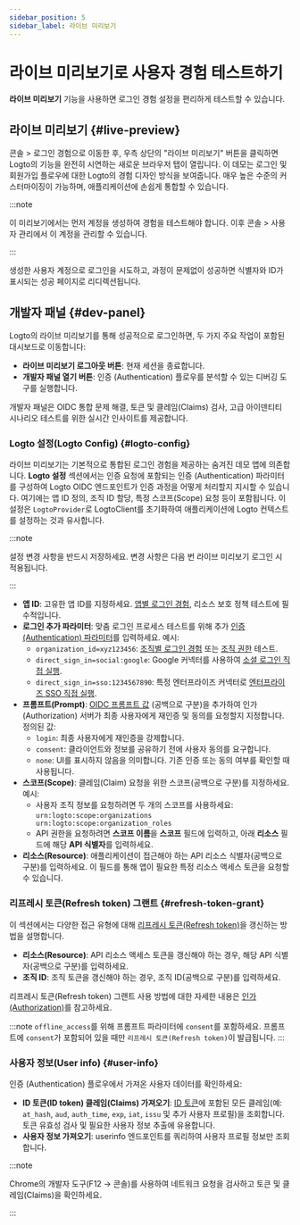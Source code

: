 ```yaml
---
sidebar_position: 5
sidebar_label: 라이브 미리보기
---
```


# 라이브 미리보기로 사용자 경험 테스트하기

**라이브 미리보기** 기능을 사용하면 로그인 경험 설정을 편리하게 테스트할 수 있습니다.

## 라이브 미리보기 \{#live-preview}

<CloudLink to="/sign-in-experience">콘솔 > 로그인 경험</CloudLink>으로 이동한 후, 우측 상단의
"라이브 미리보기" 버튼을 클릭하면 Logto의 기능을 완전히 시연하는 새로운 브라우저 탭이 열립니다. 이
데모는 로그인 및 회원가입 플로우에 대한 Logto의 경험 디자인 방식을 보여줍니다. 매우 높은 수준의
커스터마이징이 가능하며, 애플리케이션에 손쉽게 통합할 수 있습니다.

:::note

이 미리보기에서는 먼저 계정을 생성하여 경험을 테스트해야 합니다. 이후 <CloudLink to="/user-management">콘솔 > 사용자 관리</CloudLink>에서 이 계정을 관리할 수 있습니다.

:::

생성한 사용자 계정으로 로그인을 시도하고, 과정이 문제없이 성공하면 식별자와 ID가 표시되는 성공 페이지로 리디렉션됩니다.

## 개발자 패널 \{#dev-panel}

Logto의 라이브 미리보기를 통해 성공적으로 로그인하면, 두 가지 주요 작업이 포함된 대시보드로 이동합니다:

- **라이브 미리보기 로그아웃 버튼**: 현재 세션을 종료합니다.
- **개발자 패널 열기 버튼**: 인증 (Authentication) 플로우를 분석할 수 있는 디버깅 도구를 실행합니다.

개발자 패널은 OIDC 통합 문제 해결, 토큰 및 클레임(Claims) 검사, 고급 아이덴티티 시나리오 테스트를 위한 실시간 인사이트를 제공합니다.

### Logto 설정(Logto Config) \{#logto-config}

라이브 미리보기는 기본적으로 통합된 로그인 경험을 제공하는 숨겨진 데모 앱에 의존합니다. **Logto 설정** 섹션에서는 인증 요청에 포함되는 인증 (Authentication) 파라미터를 구성하여 Logto OIDC 엔드포인트가 인증 과정을 어떻게 처리할지 지시할 수 있습니다. 여기에는 앱 ID 정의, 조직 ID 할당, 특정 스코프(Scope) 요청 등이 포함됩니다. 이 설정은 `LogtoProvider`로 LogtoClient를 초기화하여 애플리케이션에 Logto 컨텍스트를 설정하는 것과 유사합니다.

:::note

설정 변경 사항을 반드시 저장하세요. 변경 사항은 다음 번 라이브 미리보기 로그인 시 적용됩니다.

:::

- **앱 ID**: 고유한 앱 ID를 지정하세요. [앱별 로그인 경험](/customization/match-your-brand#app-specific-branding), 리소스 보호 정책 테스트에 필수적입니다.
- **로그인 추가 파라미터**: 맞춤 로그인 프로세스 테스트를 위해 추가 [인증 (Authentication) 파라미터](/end-user-flows/authentication-parameters)를 입력하세요. 예시:
  - `organization_id=xyz123456`: [조직별 로그인 경험](/customization/match-your-brand#organization-specific-branding) 또는 [조직 권한](/authorization/organization-permissions) 테스트.
  - `direct_sign_in=social:google`: Google 커넥터를 사용하여 [소셜 로그인 직접 실행](/end-user-flows/authentication-parameters/direct-sign-in#social-sign-in).
  - `direct_sign_in=sso:1234567890`: 특정 엔터프라이즈 커넥터로 [엔터프라이즈 SSO 직접 실행](/end-user-flows/authentication-parameters/direct-sign-in#enterprise-sso).
- **프롬프트(Prompt)**: [OIDC 프롬프트 값](https://blog.logto.io/introducing-oidc-prompt) (공백으로 구분)을 추가하여 인가 (Authorization) 서버가 최종 사용자에게 재인증 및 동의를 요청할지 지정합니다. 정의된 값:
  - `login`: 최종 사용자에게 재인증을 강제합니다.
  - `consent`: 클라이언트와 정보를 공유하기 전에 사용자 동의를 요구합니다.
  - `none`: UI를 표시하지 않음을 의미합니다. 기존 인증 또는 동의 여부를 확인할 때 사용됩니다.
- **스코프(Scope)**: 클레임(Claim) 요청을 위한 스코프(공백으로 구분)를 지정하세요. 예시:
  - 사용자 조직 정보를 요청하려면 두 개의 스코프를 사용하세요: `urn:logto:scope:organizations urn:logto:scope:organization_roles`
  - API 권한을 요청하려면 **스코프 이름**을 **스코프** 필드에 입력하고, 아래 **리소스** 필드에 해당 **API 식별자**를 입력하세요.
- **리소스(Resource)**: 애플리케이션이 접근해야 하는 API 리소스 식별자(공백으로 구분)를 입력하세요. 이 필드를 통해 앱이 필요한 특정 리소스 액세스 토큰을 요청할 수 있습니다.

### 리프레시 토큰(Refresh token) 그랜트 \{#refresh-token-grant}

이 섹션에서는 다양한 접근 유형에 대해 [리프레시 토큰(Refresh token)](https://auth-wiki.logto.io/refresh-token)을 갱신하는 방법을 설명합니다.

- **리소스(Resource)**: API 리소스 액세스 토큰을 갱신해야 하는 경우, 해당 API 식별자(공백으로 구분)를 입력하세요.
- **조직 ID**: 조직 토큰을 갱신해야 하는 경우, 조직 ID(공백으로 구분)를 입력하세요.

리프레시 토큰(Refresh token) 그랜트 사용 방법에 대한 자세한 내용은 [인가 (Authorization)](/authorization)를 참고하세요.

:::note
`offline_access`를 위해 프롬프트 파라미터에 `consent`를 포함하세요. 프롬프트에 `consent`가 포함되어 있을 때만 `리프레시 토큰(Refresh token)`이 발급됩니다.
:::

### 사용자 정보(User info) \{#user-info}

인증 (Authentication) 플로우에서 가져온 사용자 데이터를 확인하세요:

- **ID 토큰(ID token) 클레임(Claims) 가져오기**: [ID 토큰](https://auth-wiki.logto.io/id-token)에 포함된 모든 클레임(예: `at_hash`, `aud`, `auth_time`, `exp`, `iat`, `issu` 및 추가 사용자 프로필)을 조회합니다. 토큰 유효성 검사 및 필요한 사용자 정보 추출에 유용합니다.
- **사용자 정보 가져오기**: userinfo 엔드포인트를 쿼리하여 사용자 프로필 정보만 조회합니다.

:::note

Chrome의 개발자 도구(F12 → 콘솔)를 사용하여 네트워크 요청을 검사하고 토큰 및 클레임(Claims)을 확인하세요.

:::
